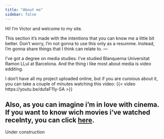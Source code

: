 ```yaml
---
title: "About me"
sidebar: false
---
```


Hi! I'm Victor and welcome to my site.

This section it's made with the intentions that you can know me a little bit better.
Don't worry, I'm not gonna to use this only as a resumme. Instead, I'm gonna share things that I think can relate to.
---

I've got a degree on media studies. I've studied  Blanquerna Universitat Ramon LLul at Barcelona. 
And the thing i like most about media is video edditing. 

I don't have all my project uploaded online, but if you are curoious about it, you can take a couple of minutes watching this video:
{{< video https://youtu.be/dufaF11y-SA >}}

Also, as you can imagine i'm in love with cinema. If you want to know wich movies i've watched recelnty, you can click [here](movie_listing.qmd). 
---

Under construction


